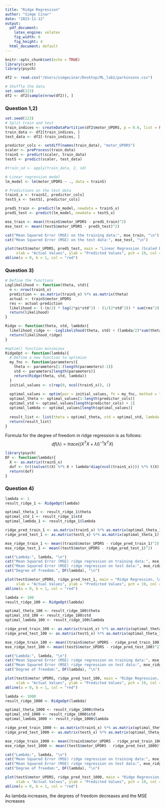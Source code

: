 ```yaml
---
title: "Ridge Regression"
author: "Simge Cinar"
date: "2023-11-12"
output:
  pdf_document: 
    latex_engine: xelatex
    fig_width: 6
    fig_height: 4
  html_document: default
---
```


```r
knitr::opts_chunk$set(echo = TRUE)
library(caret)
library(psych) 
```

```r
df2 <- read.csv("/Users/simgecinar/Desktop/ML_lab1/parkinsons.csv")

# Shuffle the data
set.seed(123)
df2 <- df2[sample(nrow(df2)), ]
```

### Question 1,2)
```r
set.seed(123)
# Split train and test
train_indices <- createDataPartition(df2$motor_UPDRS, p = 0.6, list = FALSE)
train_data <- df2[train_indices, ]
test_data <- df2[-train_indices, ]

predictor_cols <- setdiff(names(train_data), "motor_UPDRS")
scaler <- preProcess(train_data)
trainS <- predict(scaler, train_data)
testS <- predict(scaler, test_data)

#train_sd <- apply(train_data, 2, sd)

# Linear regression model
lm_model <- lm(motor_UPDRS ~ ., data = trainS)

# Predictions on the test data
trainS_x <- trainS[, predictor_cols]
testS_x <- testS[, predictor_cols]

predS_train <- predict(lm_model, newdata = trainS_x)
predS_test <- predict(lm_model, newdata = testS_x)

mse_train <- mean((trainS$motor_UPDRS - predS_train)^2)
mse_test <- mean((testS$motor_UPDRS - predS_test)^2)

cat("Mean Squared Error (MSE) on the training data:", mse_train, "\n")
cat("Mean Squared Error (MSE) on the test data:", mse_test, "\n")
```

```r
plot(testS$motor_UPDRS, predS_test, main = "Linear Regression (Scaled Data)", 
     xlab = "Actual Values", ylab = "Predicted Values", pch = 19, col = "blue")
abline(a = 0, b = 1, col = "red")
```

### Question 3)

```r
# Define the functions
Loglikelihood <- function(theta, std){
  n <- nrow(trainS_x)
  prediction <- as.matrix(trainS_x) %*% as.matrix(theta)
  actual <- trainS$motor_UPDRS
  res <- actual-prediction
  likelihood <- (-(n/2) * log(2*pi*std^2) - (1/(2*std^2)) * sum(res^2))
  return(likelihood)
}

Ridge <- function(theta, std, lambda){
  likelihood_ridge <- -Loglikelihood(theta, std) + (lambda/2)*sum(theta^2)
  return(likelihood_ridge)
}

#optim() function minimizes
RidgeOpt <- function(lambda){
  # Define a new function to optimize
  my_fnc <- function(parameters){
    theta <- parameters[1:(length(parameters)-1)]
    std <- parameters[length(parameters)]
    return(Ridge(theta, std, lambda))
  }
  initial_values <- c(rep(0, ncol(trainS_x)), 1)
  
  optimal_values <- optim(par = initial_values, fn = my_fnc, method = "BFGS")$par
  optimal_theta <- optimal_values[1:length(predictor_cols)]
  optimal_std <- optimal_values[length(predictor_cols) + 1]
  optimal_lambda <- optimal_values[length(optimal_values)]
  
  result_list <- list(theta = optimal_theta, std = optimal_std, lambda = optimal_lambda)
  return(result_list)
}
```

Formula for the degree of freedom in ridge regression is as follows:
$$
df(\lambda) = trace((X^TX +\lambda I)^{-1}X^TX)
$$
```r
library(psych) 
DF <- function(lambda){
  X <- as.matrix(trainS_x)
  dof <- tr((solve(t(X) %*% X + lambda*diag(ncol(trainS_x)))) %*% t(X) %*% X)
  return(dof)
}
```

### Question 4)

```r
lambda <- 1
result_ridge_1 <- RidgeOpt(lambda)

optimal_theta_1 <- result_ridge_1$theta
optimal_std_1 <- result_ridge_1$std
optimal_lambda_1 <- result_ridge_1$lambda

ridge_pred_train_1 <- as.matrix(trainS_x) %*% as.matrix(optimal_theta_1)
ridge_pred_test_1 <- as.matrix(testS_x) %*% as.matrix(optimal_theta_1)

mse_ridge_train_1 <- mean((trainS$motor_UPDRS - ridge_pred_train_1)^2)
mse_ridge_test_1 <- mean((testS$motor_UPDRS - ridge_pred_test_1)^2)

cat("Lambda:", lambda, "\n")
cat("Mean Squared Error (MSE) ridge regression on training data:", mse_ridge_train_1, "\n")
cat("Mean Squared Error (MSE) ridge regression on test data:", mse_ridge_test_1, "\n")
cat("Degree of freedom:", DF(lambda), "\n")
```
```r
plot(testS$motor_UPDRS, ridge_pred_test_1, main = "Ridge Regression, lambda = 1", 
     xlab = "Actual Values", ylab = "Predicted Values", pch = 19, col = "blue")
abline(a = 0, b = 1, col = "red")
```

```r
lambda <- 100
result_ridge_100 <- RidgeOpt(lambda)

optimal_theta_100 <- result_ridge_100$theta
optimal_std_100 <- result_ridge_100$std
optimal_lambda_100 <- result_ridge_100$lambda

ridge_pred_train_100 <- as.matrix(trainS_x) %*% as.matrix(optimal_theta_100)
ridge_pred_test_100 <- as.matrix(testS_x) %*% as.matrix(optimal_theta_100)

mse_ridge_train_100 <- mean((trainS$motor_UPDRS - ridge_pred_train_100)^2)
mse_ridge_test_100 <- mean((testS$motor_UPDRS - ridge_pred_test_100)^2)

cat("Lambda:", lambda, "\n")
cat("Mean Squared Error (MSE) ridge regression on training data:", mse_ridge_train_100, "\n")
cat("Mean Squared Error (MSE) ridge regression on test data:", mse_ridge_test_100, "\n")
cat("Degree of freedom:", DF(lambda), "\n")
```
```r
plot(testS$motor_UPDRS, ridge_pred_test_100, main = "Ridge Regression, lambda = 100", 
     xlab = "Actual Values", ylab = "Predicted Values", pch = 19, col = "blue")
abline(a = 0, b = 1, col = "red")
```

```r
lambda <- 1000
result_ridge_1000 <- RidgeOpt(lambda)

optimal_theta_1000 <- result_ridge_1000$theta
optimal_std_1000 <- result_ridge_1000$std
optimal_lambda_1000 <- result_ridge_1000$lambda

ridge_pred_train_1000 <- as.matrix(trainS_x) %*% as.matrix(optimal_theta_1000)
ridge_pred_test_1000 <- as.matrix(testS_x) %*% as.matrix(optimal_theta_1000)

mse_ridge_train_1000 <- mean((trainS$motor_UPDRS - ridge_pred_train_1000)^2)
mse_ridge_test_1000 <- mean((testS$motor_UPDRS - ridge_pred_test_1000)^2)

cat("Lambda:", lambda, "\n")
cat("Mean Squared Error (MSE) ridge regression on training data:", mse_ridge_train_1000, "\n")
cat("Mean Squared Error (MSE) ridge regression on test data:", mse_ridge_test_1000, "\n")
cat("Degree of freedom:", DF(lambda), "\n")
```
```r
plot(testS$motor_UPDRS, ridge_pred_test_1000, main = "Ridge Regression, lambda = 1000", 
     xlab = "Actual Values", ylab = "Predicted Values", pch = 19, col = "blue")
abline(a = 0, b = 1, col = "red")
```

As lambda increases, the degrees of freedom decreases and the MSE increases

